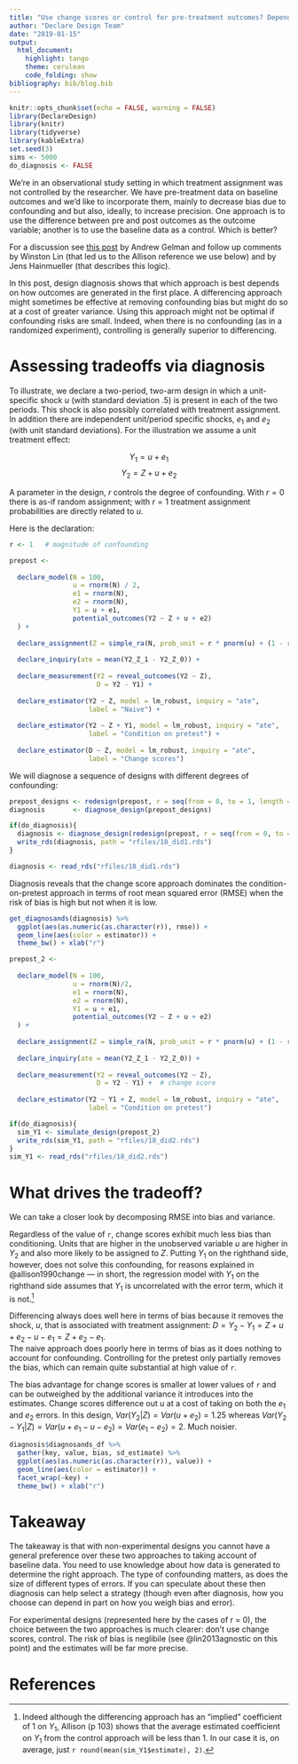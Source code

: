 ```yaml
---
title: "Use change scores or control for pre-treatment outcomes? Depends on the true data generating process"
author: "Declare Design Team"
date: "2019-01-15"
output:
  html_document:
    highlight: tango
    theme: cerulean
    code_folding: show
bibliography: bib/blog.bib
---
```


```r
knitr::opts_chunk$set(echo = FALSE, warning = FALSE)
library(DeclareDesign)
library(knitr)
library(tidyverse)
library(kableExtra)
set.seed(3)
sims <- 5000
do_diagnosis <- FALSE
```

We're in an observational study setting in which treatment assignment was not controlled by the researcher. We have pre-treatment data on baseline outcomes and we'd like to incorporate them, mainly to decrease bias due to confounding and but also, ideally, to increase precision. One approach is to use the difference between pre and post outcomes as the outcome variable; another is to use the baseline data as a control. Which is better? 

For a discussion see [this post](https://andrewgelman.com/2007/02/15/differenceindif/) by Andrew Gelman and follow up comments by Winston Lin (that led us to the Allison reference we use below) and by Jens Hainmueller (that describes this logic). 

In this post, design diagnosis shows that which approach is best depends on how outcomes are generated in the first place. A differencing approach might sometimes be effective at removing confounding bias but might do so at a cost of greater variance. Using this approach might not be optimal if confounding risks are small. Indeed, when there is no confounding (as in a randomized experiment), controlling is generally superior to differencing.

# Assessing tradeoffs via diagnosis

To illustrate, we declare a two-period, two-arm design in which a unit-specific shock $u$ (with standard deviation .5) is present in each of the two periods. This shock is also possibly correlated with treatment assignment. In addition there are independent unit/period specific shocks, $e_1$ and $e_2$ (with unit standard deviations). For the illustration we assume a unit treatment effect:

$$Y_1 = u + e_1$$
$$Y_2 = Z + u + e_2$$

A parameter in the design, $r$ controls the degree of confounding. With $r = 0$ there is as-if random assignment; with $r = 1$ treatment assignment probabilities are directly related to $u$. 

Here is the declaration:

```r
r <- 1   # magnitude of confounding

prepost <- 
  
  declare_model(N = 100, 
                u = rnorm(N) / 2, 
                e1 = rnorm(N), 
                e2 = rnorm(N), 
                Y1 = u + e1,
                potential_outcomes(Y2 ~ Z + u + e2)
  ) + 
  
  declare_assignment(Z = simple_ra(N, prob_unit = r * pnorm(u) + (1 - r) * .5)) +
  
  declare_inquiry(ate = mean(Y2_Z_1 - Y2_Z_0)) +
  
  declare_measurement(Y2 = reveal_outcomes(Y2 ~ Z),
                      D = Y2 - Y1) +
  
  declare_estimator(Y2 ~ Z, model = lm_robust, inquiry = "ate", 
                    label = "Naive") +
  
  declare_estimator(Y2 ~ Z + Y1, model = lm_robust, inquiry = "ate", 
                    label = "Condition on pretest") +
  
  declare_estimator(D ~ Z, model = lm_robust, inquiry = "ate", 
                    label = "Change scores") 
```

We will diagnose a sequence of designs with different degrees of confounding:

```r
prepost_designs <- redesign(prepost, r = seq(from = 0, to = 1, length = 5))
diagnosis       <- diagnose_design(prepost_designs)
```

```r
if(do_diagnosis){
  diagnosis <- diagnose_design(redesign(prepost, r = seq(from = 0, to = 1, length = 5)), sims = sims)
  write_rds(diagnosis, path = "rfiles/18_did1.rds")
}

diagnosis <- read_rds("rfiles/18_did1.rds") 

```

Diagnosis reveals that the change score approach dominates the condition-on-pretest approach in terms of root mean squared error (RMSE) when the risk of bias is high but not when it is low. 

```r
get_diagnosands(diagnosis) %>%
  ggplot(aes(as.numeric(as.character(r)), rmse)) +
  geom_line(aes(color = estimator)) +
  theme_bw() + xlab("r")
```

```r
prepost_2 <- 
  
  declare_model(N = 100, 
                u = rnorm(N)/2, 
                e1 = rnorm(N), 
                e2 = rnorm(N), 
                Y1 = u + e1,
                potential_outcomes(Y2 ~ Z + u + e2)
  ) + 
  
  declare_assignment(Z = simple_ra(N, prob_unit = r * pnorm(u) + (1 - r) * .5)) +
  
  declare_inquiry(ate = mean(Y2_Z_1 - Y2_Z_0)) +
  
  declare_measurement(Y2 = reveal_outcomes(Y2 ~ Z),
                      D = Y2 - Y1) +  # change score
  
  declare_estimator(Y2 ~ Y1 + Z, model = lm_robust, inquiry = "ate", 
                    label = "Condition on pretest") 

if(do_diagnosis){
  sim_Y1 <- simulate_design(prepost_2)
  write_rds(sim_Y1, path = "rfiles/18_did2.rds")
}
sim_Y1 <- read_rds("rfiles/18_did2.rds") 

```


# What drives the tradeoff?

We can take a closer look by decomposing RMSE into bias and variance.  

Regardless of the value of `r`, change scores exhibit much less bias than conditioning. Units that are higher in the unobserved variable $u$ are higher in $Y_2$ and also more likely to be assigned to $Z$. Putting $Y_1$ on the righthand side, however, does not solve this confounding, for reasons explained in @allison1990change --- in short, the regression model with $Y_1$ on the righthand side assumes that $Y_1$ is uncorrelated with the error term, which it is not.^[Indeed although the differencing approach has an "implied" coefficient of 1 on $Y_1$, Allison (p 103) shows that the average estimated coefficient on $Y_1$ from the control approach will be less than 1. In our case it is, on average, just `r round(mean(sim_Y1$estimate), 2)`.]

Differencing always does well here in terms of bias because it removes the shock, $u$, that is associated with treatment assignment: $D = Y_2 - Y_1 = Z + u + e_2- u - e_1 = Z + e_2 - e_1$.  
The naive approach does poorly here in terms of bias as it does nothing to account for confounding. Controlling for the pretest only partially removes the bias, which can remain quite substantial at high value of `r`.

The bias advantage for change scores is smaller at lower values of `r` and can be outweighed by the additional variance it introduces into the estimates. Change scores difference out $u$ at a cost of taking on both the $e_1$ and $e_2$ errors. In this design, $Var(Y_2 | Z) = Var(u + e_2) = 1.25$ whereas $Var(Y_2 - Y_1 | Z) = Var(u + e_1 - u - e_2) = Var(e_1 - e_2) = 2$. Much noisier. 


```r
diagnosis$diagnosands_df %>%
  gather(key, value, bias, sd_estimate) %>%
  ggplot(aes(as.numeric(as.character(r)), value)) +
  geom_line(aes(color = estimator)) +
  facet_wrap(~key) +
  theme_bw() + xlab("r")
```

# Takeaway

The takeaway is that with non-experimental designs you cannot have a general preference over these two approaches to taking account of baseline data. You need to use knowledge about how data is generated to determine the right approach. The type of confounding matters, as does the size of different types of errors. If you can speculate about these then diagnosis can help select a strategy (though even after diagnosis, how you choose can depend in part on how you weigh bias and error).

For experimental designs (represented here by the cases of r = 0), the choice between the two approaches is much clearer: don't use change scores, control. The risk of bias is neglibile (see @lin2013agnostic on this point) and the estimates will be far more precise.

# References



